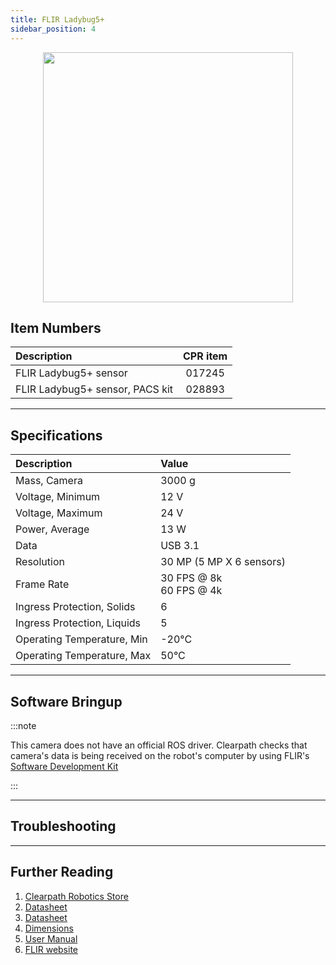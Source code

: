 ```yaml
---
title: FLIR Ladybug5+
sidebar_position: 4
---
```



<center>
  <img
    src="/img/sensor_images/sensor_flir_ladybug5p_1.png"
    width="400"
  />
</center>

## Item Numbers

| Description                     | CPR item |
| :------------------------------ | :------: |
| FLIR Ladybug5+ sensor           |  017245  |
| FLIR Ladybug5+ sensor, PACS kit |  028893  |

---

## Specifications

| Description                 | Value                        |
| :-------------------------- | :--------------------------- |
| Mass, Camera                | 3000 g                       |
| Voltage, Minimum            | 12 V                         |
| Voltage, Maximum            | 24 V                         |
| Power, Average              | 13 W                         |
| Data                        | USB 3.1                      |
| Resolution                  | 30 MP (5 MP X 6 sensors)     |
| Frame Rate                  | 30 FPS @ 8k<br />60 FPS @ 4k |
| Ingress Protection, Solids  | 6                            |
| Ingress Protection, Liquids | 5                            |
| Operating Temperature, Min  | -20°C                        |
| Operating Temperature, Max  | 50°C                         |

---

## Software Bringup

<SoftwareBringup />

:::note

This camera does not have an official ROS driver.
Clearpath checks that camera's data is being received on the robot's computer by using FLIR's [Software Development Kit](https://www.flir.com/products/ladybug-sdk/)

:::

---

## Troubleshooting

<Support />

---

## Further Reading

1.  [Clearpath Robotics Store](https://store.clearpathrobotics.com/collections/vision/products/ladybug-5p)
2.  [Datasheet](/assets/pdf/clearpath_robotics_017245-TDS1.pdf)
3.  [Datasheet](/assets/pdf/clearpath_robotics_017245-TDS2.pdf)
4.  [Dimensions](/assets/pdf/clearpath_robotics_017245-TDS4.pdf)
5.  [User Manual](/assets/pdf/clearpath_robotics_017245-TDS3.pdf)
6.  [FLIR website](https://www.flir.com/products/ladybug5plus/)
